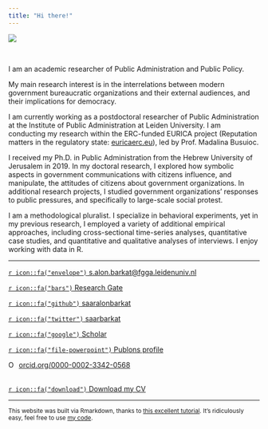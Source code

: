 ---
title: "Hi there!"
---

<div style="width:150px; height=150px">
![](images/saaralonbarkat.jpg)
</div>
 
<br>

I am an academic researcher of Public Administration and Public Policy. 

My main research interest is in the interrelations between modern government bureaucratic organizations and their external audiences, and their implications for democracy.

I am currently working as a postdoctoral researcher of Public Administration at the Institute of Public Administration at Leiden University. I am conducting my research within the ERC-funded EURICA project (Reputation matters in the regulatory state: [euricaerc.eu](http://euricaerc.eu/)), led by Prof. Madalina Busuioc. 

I received my Ph.D. in Public Administration from the Hebrew University of Jerusalem in 2019. In my doctoral research, I explored how symbolic aspects in government communications with citizens influence, and manipulate, the attitudes of citizens about government organizations. In additional research projects, I studied government organizations' responses to public pressures, and specifically to large-scale social protest.

I am a methodological pluralist. I specialize in behavioral experiments, yet in my previous research, I employed a variety of additional empirical approaches, including cross-sectional time-series analyses, quantitative case studies, and quantitative and qualitative analyses of interviews. I enjoy working with data in R.


---

[`r icon::fa("envelope")` s.alon.barkat@fgga.leidenuniv.nl](mailto:s.alon.barkat@fgga.leidenuniv.nl)

[`r icon::fa("bars")` Research Gate](https://www.researchgate.net/profile/Saar_Alon-Barkat)  

[`r icon::fa("github")` saaralonbarkat](https://github.com/saaralonbarkat)

[`r icon::fa("twitter")` saarbarkat](https://twitter.com/saarbarkat)

[`r icon::fa("google")` Scholar](https://scholar.google.co.il/citations?user=KF2FL04AAAAJ&hl=en&oi=ao)

[`r icon::fa("file-powerpoint")` Publons profile](https://publons.com/researcher/1367408/saar-alon-barkat/)

<div itemscope itemtype="https://schema.org/Person"><a itemprop="sameAs" content="https://orcid.org/0000-0002-3342-0568" href="https://orcid.org/0000-0002-3342-0568" target="orcid.widget" rel="noopener noreferrer" style="vertical-align:top;"><img src="https://orcid.org/sites/default/files/images/orcid_16x16.png" style="width:1em;margin-right:.5em;" alt="ORCID iD icon">orcid.org/0000-0002-3342-0568</a></div>

<br>
[`r icon::fa("download")` Download my CV](https://github.com/saaralonbarkat/site/raw/master/files/Saar%20Alon-Barkat%20CV%2004.06.19.pdf) 




---

<sub>This website was built via Rmarkdown, thanks to [this excellent tutorial](http://nickstrayer.me/RMarkdown_Sites_tutorial/). It's ridiculously easy, feel free to use [my code](https://github.com/saaralonbarkat/personal-site).</sub>   



